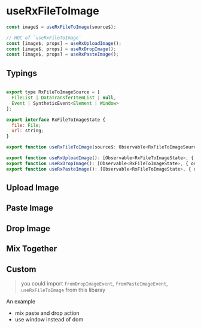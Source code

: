 

<Meta title="useRxFileToImage" />

# useRxFileToImage

```js
const image$ = useRxFileToImage(source$);

// HOC of `useRxFileToImage`
const [image$, props] = useRxUploadImage();
const [image$, props] = useRxDropImage();
const [image$, props] = useRxPasteImage();
```

## Typings

```js

export type RxFileToImageSource = [
  FileList | DataTransferItemList | null,
  Event | SyntheticEvent<Element | Window>
];

export interface RxFileToImageState {
  file: File;
  url: string;
}

export function useRxFileToImage(source$: Observable<RxFileToImageSource> | Array<Observable<RxFileToImageSource>>): Observable<RxFileToImageState>:

export function useRxUploadImage(): [Observable<RxFileToImageState>, { onChange }];
export function useRxDropImage(): [Observable<RxFileToImageState>, { onPaste }];
export function useRxPasteImage(): [Observable<RxFileToImageState>, { onDrop, onDragOver }];
```

## Upload Image

<Preview name="Upload Image" code={uploadImageCode}>
  <UploadImage />
</Preview>

## Paste Image

<Preview name="Paste Image" code={pasteImageCode}>
  <PasteImage />
</Preview>

## Drop Image

<Preview name="Drop Image" code={dropImageCode}>
  <DropImage />
</Preview>

## Mix Together

<Preview name="Mix Together" code={mixTogetherCode}>
  <MixTogether />
</Preview>

## Custom

> you could import `fromDropImageEvent`, `fromPasteImageEvent`, `useRxFileToImage` from this libaray

An example

- mix paste and drop action
- use window instead of dom

<Source code={windowCode} language="jsx" />
